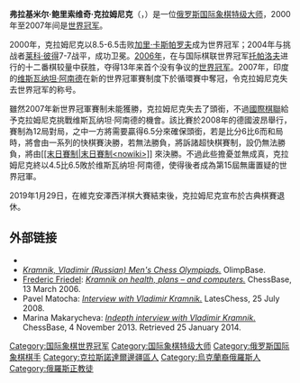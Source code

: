 {{Infobox_Person
| name           = 弗拉基米尔·鲍里索维奇·克拉姆尼克<br />Влади́мир Бори́сович Кра́мник
|image= Vladimir Kramnik 2005.jpg
|box_width= 250px
| caption        = 
|occupation= 
| period         = 
|birth_name= 
| other_names    = 
| foreign_names  = 
| english_names  = Vladimir Kramnik
| sex            = 男
|birth_date= {{Birth date and age|1975|6|25}}
|birth_place= {{flag|Soviet Union}}[[圖阿普謝|圖阿普謝]]
|death_date= <!-- {{Death date and age|YYYY|MM|DD|YYYY|MM|DD}}（死亡在前，出生在後） -->
|death_place= 
| nationality    = {{RUS}}
| residence      = 
|language= [[俄語|俄語]]
| height         = 
| weight         = 
| party          = 
| religion       = 
| spouse         = 
| parents        = 
| relatives      = 
|education= 
| past           =  
| work           = 
|awards= 
*[[國際象棋世界冠軍列表|國際象棋世界冠軍]]
}}
'''弗拉基米尔·鲍里索维奇·克拉姆尼克'''（{{lang-ru|'''Влади́мир Бори́сович Кра́мник'''}}，{{bd|1975年|6月25日}}）是一位[[俄罗斯|俄罗斯]][[国际象棋|国际象棋]][[国际象棋特级大师|特级大师]]，2000年至2007年间是[[国际象棋世界冠军|世界冠军]]。

2000年，克拉姆尼克以8.5-6.5击败[[加里·卡斯帕罗夫|加里·卡斯帕罗夫]]成为世界冠军；2004年与挑战者[[莱科·彼得|莱科·彼得]]7-7战平，成功卫冕。[[2006年国际象棋世界冠军对抗赛|2006年]]，在与国际棋联世界冠军[[维塞林·托帕洛夫|托帕洛夫]]进行的十二番棋较量中获胜，夺得13年来首个没有争议的[[國際象棋世界冠軍列表|世界冠军]]。2007年，印度的[[维斯瓦纳坦·阿南德|维斯瓦纳坦·阿南德]]在新的世界冠軍賽制度下於循環賽中奪冠，令克拉姆尼克失去世界冠军的称号。

雖然2007年新世界冠軍賽制未能獲勝，克拉姆尼克失去了頭銜，不過[[國際棋聯|國際棋聯]]給予克拉姆尼克挑戰维斯瓦纳坦·阿南德的機會。該比賽於2008年的德國波昂舉行，賽制為12局對局，之中一方將需要贏得6.5分來確保頭銜，若是比分6比6而和局時，將會由一系列的快棋賽決勝，若無法勝負，將訴諸超快棋賽制，設仍無法勝負，將由[https://en.wikipedia.org/wiki/Fast_chess#Armageddon [[末日賽制<nowiki>|末日賽制<nowiki>]]</nowiki>] {{Wayback|url=https://en.wikipedia.org/wiki/Fast_chess#Armageddon |date=20180702134323 }}來決勝。不過此些擔憂並無成真，克拉姆尼克終以4.5比6.5敗於维斯瓦纳坦·阿南德，使得後者成為第15屆無庸置疑的世界冠軍。

2019年1月29日，在維克安澤西洋棋大賽結束後，克拉姆尼克宣布於古典棋賽退休。

== 外部链接 ==
* {{Official website|http://www.kramnik.com/}}
* [http://www.olimpbase.org/players/xfh7zp5h.html ''Kramnik, Vladimir (Russian) Men's Chess Olympiads.''] {{Wayback|url=http://www.olimpbase.org/players/xfh7zp5h.html |date=20110519231457 }} OlimpBase.
* [[Frederic_Friedel|Frederic Friedel]]: [http://chessbase.com/newsdetail.asp?newsid=2975 ''Kramnik on health, plans – and computers.''] {{Wayback|url=http://chessbase.com/newsdetail.asp?newsid=2975 |date=20110722005919 }} ChessBase, 13 March 2006.
* Pavel Matocha: [https://web.archive.org/web/20090305030812/http://latestchess.com/showInterview.php?id=11 ''Interview with Vladimir Kramnik.''] LatesChess, 25 July 2008.
* Marina Makarycheva: [http://en.chessbase.com/post/indepth-interview-with-vladimir-kramnik-120413 ''Indepth interview with Vladimir Kramnik.''] {{Wayback|url=http://en.chessbase.com/post/indepth-interview-with-vladimir-kramnik-120413 |date=20200720194546 }} ChessBase, 4 November 2013. Retrieved 25 January 2014.
{{国际象棋世界冠军}}
{{Authority control}}

{{DEFAULTSORT: Kramnik, Vladimir}}
[[Category:国际象棋世界冠军|Category:国际象棋世界冠军]]
[[Category:国际象棋特级大师|Category:国际象棋特级大师]]
[[Category:俄罗斯国际象棋棋手|Category:俄罗斯国际象棋棋手]]
[[Category:克拉斯諾達爾邊疆區人|Category:克拉斯諾達爾邊疆區人]]
[[Category:烏克蘭裔俄羅斯人|Category:烏克蘭裔俄羅斯人]]
[[Category:俄羅斯正教徒|Category:俄羅斯正教徒]]